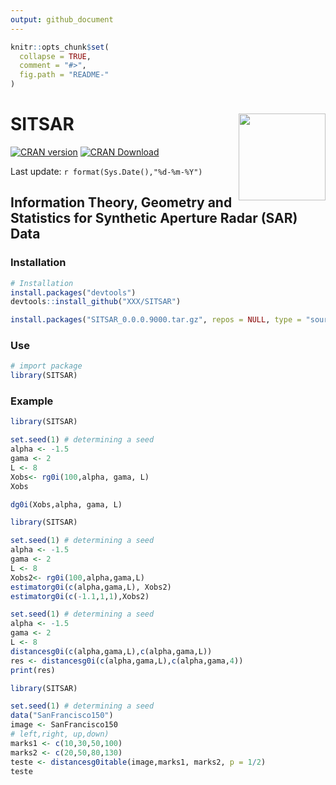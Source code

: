 ```yaml
---
output: github_document
---
```


```r
knitr::opts_chunk$set(
  collapse = TRUE, 
  comment = "#>",
  fig.path = "README-"  
)
```

# SITSAR <img src="man/figures/logo.png" style="float: right" height="139"/>

<!-- badges: start -->

[![CRAN version](https://www.r-pkg.org/badges/version/SITSAR)](https://cran.r-project.org/package=SITSAR)
[![CRAN Download](https://cranlogs.r-pkg.org/badges/grand-total/SITSAR)](https://cran.r-project.org/package=SITSAR)
<!-- badges: end -->


Last update: `r format(Sys.Date(),"%d-%m-%Y")`

## Information Theory, Geometry and Statistics for Synthetic Aperture Radar (SAR) Data


### Installation

```r
# Installation
install.packages("devtools")
devtools::install_github("XXX/SITSAR")
```

```r
install.packages("SITSAR_0.0.0.9000.tar.gz", repos = NULL, type = "source")
```

### Use

```r
# import package
library(SITSAR)
```


### Example

```r

library(SITSAR)

set.seed(1) # determining a seed
alpha <- -1.5
gama <- 2
L <- 8
Xobs<- rg0i(100,alpha, gama, L)
Xobs

```
```r

dg0i(Xobs,alpha, gama, L)

```

```r

library(SITSAR)

set.seed(1) # determining a seed
alpha <- -1.5
gama <- 2
L <- 8
Xobs2<- rg0i(100,alpha,gama,L)
estimatorg0i(c(alpha,gama,L), Xobs2)
estimatorg0i(c(-1.1,1,1),Xobs2)

```



```r

set.seed(1) # determining a seed
alpha <- -1.5
gama <- 2
L <- 8
distancesg0i(c(alpha,gama,L),c(alpha,gama,L))
res <- distancesg0i(c(alpha,gama,L),c(alpha,gama,4))
print(res)

```


```r

library(SITSAR)

set.seed(1) # determining a seed
data("SanFrancisco150")
image <- SanFrancisco150
# left,right, up,down)
marks1 <- c(10,30,50,100)
marks2 <- c(20,50,80,130)
teste <- distancesg0itable(image,marks1, marks2, p = 1/2)
teste

```

